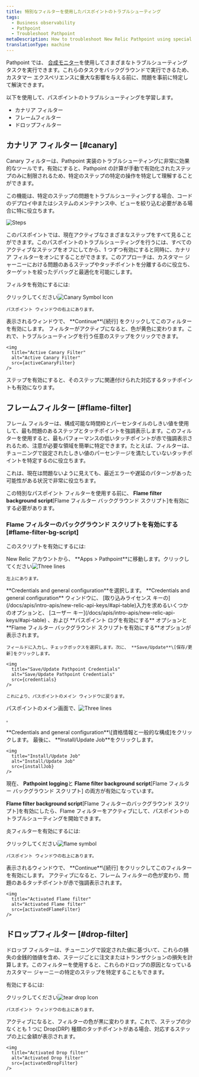 ```yaml
---
title: 特別なフィルターを使用したパスポイントのトラブルシューティング
tags:
  - Business observability
  - Pathpoint
  - Troubleshoot Pathpoint
metaDescription: How to troubleshoot New Relic Pathpoint using special filters (like Canary or Flame filter).
translationType: machine
---
```












Pathpoint では、 [合成モニター](/docs/synthetics/synthetic-monitoring/getting-started/get-started-synthetic-monitoring)を使用してさまざまなトラブルシューティング タスクを実行できます。これらのタスクをバックグラウンドで実行できるため、カスタマー エクスペリエンスに重大な影響を与える前に、問題を事前に特定して解決できます。

以下を使用して、パスポイントのトラブルシューティングを学習します。

* カナリア フィルター
* フレームフィルター
* ドロップフィルター

## カナリア フィルター [#canary]

Canary フィルターは、Pathpoint 実装のトラブルシューティングに非常に効果的なツールです。有効にすると、Pathpoint の計算が手動で有効化されたステップのみに制限されるため、特定のステップの特定の操作を特定して理解することができます。

この機能は、特定のステップの問題をトラブルシューティングする場合、コードのデプロイ中またはシステムのメンテナンス中、ビューを絞り込む必要がある場合に特に役立ちます。

<img
  title="Steps"
  alt="Steps"
  src={steps}
/>

このパスポイントでは、現在アクティブなさまざまなステップをすべて見ることができます。このパスポイントのトラブルシューティングを行うには、すべてのアクティブなステップをオフにしてから、1 つずつ有効にすると同時に、カナリア フィルターをオンにすることができます。このアプローチは、カスタマー ジャーニーにおける問題のあるステップやタッチポイントを分離するのに役立ち、ターゲットを絞ったデバッグと最適化を可能にします。

フィルタを有効にするには:

<Steps>
  <Step>
    クリックしてください<img src={canaryIcon} class="inline" style={{height: "30px", width: "30px"}} alt="Canary Symbol Icon" title="Canary Symbol Icon"/>

    パスポイント ウィンドウの右上にあります。
  </Step>

  <Step>
    表示されるウィンドウで、 **Continue**\[続行] をクリックしてこのフィルターを有効にします。
  </Step>

  <Step>
    フィルターがアクティブになると、色が黄色に変わります。これで、トラブルシューティングを行う任意のステップをクリックできます。

    <img
      title="Active Canary Filter"
      alt="Active Canary Filter"
      src={activeCanaryFilter}
    />
  </Step>

  <Callout variant="tip">
    ステップを有効にすると、そのステップに関連付けられた対応するタッチポイントも有効になります。
  </Callout>
</Steps>

## フレームフィルター [#flame-filter]

フレーム フィルターは、構成可能な時間枠とパーセンタイルのしきい値を使用して、最も問題のあるステップとタッチポイントを強調表示します。このフィルターを使用すると、最もパフォーマンスの低いタッチポイントが赤で強調表示されるため、注意が必要な領域を簡単に特定できます。たとえば、フィルターは、チューニングで設定されたしきい値のパーセンテージを満たしていないタッチポイントを特定するのに役立ちます。

これは、現在は問題ないように見えても、最近エラーや遅延のパターンがあった可能性がある状況で非常に役立ちます。

この特別なパスポイント フィルターを使用する前に、 **Flame filter background script**\[Flame フィルター バックグラウンド スクリプト]を有効にする必要があります。

### Flame フィルターのバックグラウンド スクリプトを有効にする [#flame-filter-bg-script]

このスクリプトを有効にするには:

<Steps>
  <Step>
    New Relic アカウントから、 **Apps > Pathpoint**に移動します。クリックしてください<img src={threeLines} class="inline" style={{height: "30px", width: "30px"}} alt="Three lines" title="Three lines"/>

    左上にあります。
  </Step>

  <Step>
    **Credentials and general configuration**を選択します。
  </Step>

  <Step>
    **Credentials and general configuration** ウィンドウに、 [取り込みライセンス キーの](/docs/apis/intro-apis/new-relic-api-keys/#api-table)入力を求めるいくつかのオプションと、 [ユーザー キー](/docs/apis/intro-apis/new-relic-api-keys/#api-table) 、および **パスポイント ログを有効にする** オプションと **Flame フィルター バックグラウンド スクリプトを有効にする**オプションが表示されます。

    フィールドに入力し、チェックボックスを選択します。次に、 **Save/Update**\[保存/更新]をクリックします。

    <img
      title="Save/Update Pathpoint Credentials"
      alt="Save/Update Pathpoint Credentials"
      src={credentials}
    />

    これにより、パスポイントのメイン ウィンドウに戻ります。
  </Step>

  <Step>
    パスポイントのメイン画面で、<img src={threeLines} class="inline" style={{height: "30px", width: "30px"}} alt="Three lines" title="Three lines"/>

    。
  </Step>

  <Step>
    **Credentials and general configuration**\[資格情報と一般的な構成]をクリックします。
  </Step>

  <Step>
    最後に、 **Install/Update Job**をクリックします。

    <img
      title="Install/Update Job"
      alt="Install/Update Job"
      src={installJob}
    />
  </Step>

  現在、 **Pathpoint logging**と **Flame filter background script**\[Flame フィルター バックグラウンド スクリプト] の両方が有効になっています。
</Steps>

**Flame filter background script**\[Flame フィルターのバックグラウンド スクリプト]を有効にしたら、Flame フィルターをアクティブにして、パスポイントのトラブルシューティングを開始できます。

炎フィルターを有効にするには:

<Steps>
  <Step>
    クリックしてください<img src={flameIcon} class="inline" style={{height: "30px", width: "30px"}} alt="flame symbol" title="flame symbol"/>

    パスポイント ウィンドウの右上にあります。
  </Step>

  <Step>
    表示されるウィンドウで、 **Continue**\[続行] をクリックしてこのフィルターを有効にします。
  </Step>

  <Step>
    アクティブになると、フレーム フィルターの色が変わり、問題のあるタッチポイントが赤で強調表示されます。

    <img
      title="Activated Flame filter"
      alt="Activated Flame filter"
      src={activatedFlameFilter}
    />
  </Step>
</Steps>

## ドロップフィルター [#drop-filter]

ドロップ フィルターは、チューニングで設定された値に基づいて、これらの損失の金銭的価値を含め、ステージごとに注文またはトランザクションの損失を計算します。このフィルターを使用すると、これらのドロップの原因となっているカスタマー ジャーニーの特定のステップを特定することもできます。

有効にするには:

<Steps>
  <Step>
    クリックしてください<img src={tearDropIcon} class="inline" style={{height: "30px", width: "30px"}} alt="tear drop Icon" title="tear drop Icon"/>

    パスポイント ウィンドウの右上にあります。
  </Step>

  <Step>
    アクティブになると、フィルターの色が黒に変わります。これで、ステップの少なくとも 1 つに Drop(DRP) 種類のタッチポイントがある場合、対応するステップの上に金額が表示されます。

    <img
      title="Activated Drop filter"
      alt="Activated Drop filter"
      src={activatedDropFilter}
    />
  </Step>
</Steps>